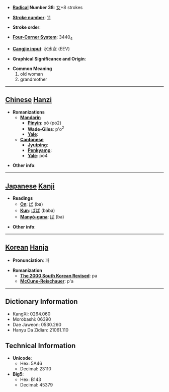 * '''[[Wiktionary:Chinese radical index| Radical]] Number 38''': [[Wiktionary:Chinese radical index 女|女]]+8 strokes

* '''[[Wiktionary:Chinese total strokes index|Stroke number]]''': [[Wiktionary:Chinese total strokes index 11|11]]

* '''Stroke order''': 

* '''[[Wiktionary:Chinese four corner index|Four-Corner System]]''': 3440<sub>4</sub>

* '''[[Wiktionary:Chinese Cangjie index|Cangjie input]]''': 水水女 (EEV)

* '''Graphical Significance and Origin''': 

* '''Common Meaning'''
*#old woman
*# grandmother


----

== [[Chinese]] [[Hanzi]] ==

* '''Romanizations'''
** '''[[Mandarin]]'''
*** '''[[Pinyin]]''': pó (po2)
*** '''[[Wade-Giles]]''': p'o<sup>2</sup>
*** '''[[Yale]]''': 
** '''[[Cantonese]]'''
*** '''[[Jyutping]]''':
*** '''[[Penkyamp]]''': 
*** '''[[Yale]]''': po4

* '''Other info''': 

----

== [[Japanese]] [[Kanji]] ==

* '''Readings'''
** '''[[On]]''': [[ば]] (ba)
** '''[[Kun]]''': [[ばば]] (baba)
** '''[[Manyō-gana]]''': [[ば]] (ba)

* '''Other info''':  

----

== [[Korean]] [[Hanja]] ==

* '''Pronunciation''': 파

* '''Romanization'''
** '''[[The 2000 South Korean Revised Romanization|The 2000 South Korean Revised]]''': pa
** '''[[McCune-Reischauer]]''': p'a

----

== Dictionary Information ==

* KangXi: 0264.060
* Morobashi: 06390
* Dae Jaweon: 0530.260
* Hanyu Da Zidian: 21061.110

== Technical Information ==

* '''Unicode''':
** Hex: 5A46
** Decimal: 23110
* '''Big5''':
** Hex: B143
** Decimal: 45379